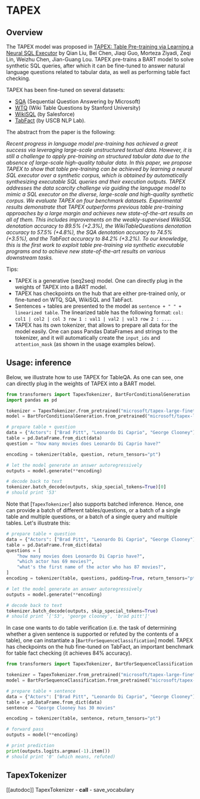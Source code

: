 <!--Copyright 2022 The HuggingFace Team. All rights reserved.

Licensed under the Apache License, Version 2.0 (the "License"); you may not use this file except in compliance with
the License. You may obtain a copy of the License at

http://www.apache.org/licenses/LICENSE-2.0

Unless required by applicable law or agreed to in writing, software distributed under the License is distributed on
an "AS IS" BASIS, WITHOUT WARRANTIES OR CONDITIONS OF ANY KIND, either express or implied. See the License for the
specific language governing permissions and limitations under the License.
-->

# TAPEX

## Overview

The TAPEX model was proposed in [TAPEX: Table Pre-training via Learning a Neural SQL Executor](https://arxiv.org/abs/2107.07653) by Qian Liu,
Bei Chen, Jiaqi Guo, Morteza Ziyadi, Zeqi Lin, Weizhu Chen, Jian-Guang Lou. TAPEX pre-trains a BART model to solve synthetic SQL queries, after
which it can be fine-tuned to answer natural language questions related to tabular data, as well as performing table fact checking. 

TAPEX has been fine-tuned on several datasets: 
- [SQA](https://www.microsoft.com/en-us/download/details.aspx?id=54253) (Sequential Question Answering by Microsoft)
- [WTQ](https://github.com/ppasupat/WikiTableQuestions) (Wiki Table Questions by Stanford University)
- [WikiSQL](https://github.com/salesforce/WikiSQL) (by Salesforce)
- [TabFact](https://tabfact.github.io/) (by USCB NLP Lab).

The abstract from the paper is the following:

*Recent progress in language model pre-training has achieved a great success via leveraging large-scale unstructured textual data. However, it is
still a challenge to apply pre-training on structured tabular data due to the absence of large-scale high-quality tabular data. In this paper, we
propose TAPEX to show that table pre-training can be achieved by learning a neural SQL executor over a synthetic corpus, which is obtained by automatically
synthesizing executable SQL queries and their execution outputs. TAPEX addresses the data scarcity challenge via guiding the language model to mimic a SQL
executor on the diverse, large-scale and high-quality synthetic corpus. We evaluate TAPEX on four benchmark datasets. Experimental results demonstrate that
TAPEX outperforms previous table pre-training approaches by a large margin and achieves new state-of-the-art results on all of them. This includes improvements
on the weakly-supervised WikiSQL denotation accuracy to 89.5% (+2.3%), the WikiTableQuestions denotation accuracy to 57.5% (+4.8%), the SQA denotation accuracy
to 74.5% (+3.5%), and the TabFact accuracy to 84.2% (+3.2%). To our knowledge, this is the first work to exploit table pre-training via synthetic executable programs
and to achieve new state-of-the-art results on various downstream tasks.*

Tips:

- TAPEX is a generative (seq2seq) model. One can directly plug in the weights of TAPEX into a BART model. 
- TAPEX has checkpoints on the hub that are either pre-trained only, or fine-tuned on WTQ, SQA, WikiSQL and TabFact.
- Sentences + tables are presented to the model as `sentence + " " + linearized table`. The linearized table has the following format: 
`col: col1 | col2 | col 3 row 1 : val1 | val2 | val3 row 2 : ...`.
- TAPEX has its own tokenizer, that allows to prepare all data for the model easily. One can pass Pandas DataFrames and strings to the tokenizer,
and it will automatically create the `input_ids` and `attention_mask` (as shown in the usage examples below). 

## Usage: inference

Below, we illustrate how to use TAPEX for TableQA. As one can see, one can directly plug in the weights of TAPEX into a BART model.

```python
from transformers import TapexTokenizer, BartForConditionalGeneration
import pandas as pd

tokenizer = TapexTokenizer.from_pretrained("microsoft/tapex-large-finetuned-wtq")
model = BartForConditionalGeneration.from_pretrained("microsoft/tapex-large-finetuned-wtq")

# prepare table + question
data = {"Actors": ["Brad Pitt", "Leonardo Di Caprio", "George Clooney"], "Number of movies": ["87", "53", "69"]}
table = pd.DataFrame.from_dict(data)
question = "how many movies does Leonardo Di Caprio have?"

encoding = tokenizer(table, question, return_tensors="pt")

# let the model generate an answer autoregressively
outputs = model.generate(**encoding)

# decode back to text
tokenizer.batch_decode(outputs, skip_special_tokens=True)[0]
# should print '53'
```

Note that [`TapexTokenizer`] also supports batched inference. Hence, one can provide a batch of different tables/questions, or a batch of a single table
and multiple questions, or a batch of a single query and multiple tables. Let's illustrate this:

```python
# prepare table + question
data = {"Actors": ["Brad Pitt", "Leonardo Di Caprio", "George Clooney"], "Number of movies": ["87", "53", "69"]}
table = pd.DataFrame.from_dict(data)
questions = [
    "how many movies does Leonardo Di Caprio have?",
    "which actor has 69 movies?",
    "what's the first name of the actor who has 87 movies?",
]
encoding = tokenizer(table, questions, padding=True, return_tensors="pt")

# let the model generate an answer autoregressively
outputs = model.generate(**encoding)

# decode back to text
tokenizer.batch_decode(outputs, skip_special_tokens=True)
# should print '['53', 'george clooney', 'brad pitt']'
```

In case one wants to do table verification (i.e. the task of determining whether a given sentence is supported or refuted by the contents
of a table), one can instantiate a [`BartForSequenceClassification`] model. TAPEX has checkpoints on the hub fine-tuned on TabFact, an important
benchmark for table fact checking (it achieves 84% accuracy).

```python
from transformers import TapexTokenizer, BartForSequenceClassification

tokenizer = TapexTokenizer.from_pretrained("microsoft/tapex-large-finetuned-tabfact")
model = BartForSequenceClassification.from_pretrained("microsoft/tapex-large-finetuned-tabfact")

# prepare table + sentence
data = {"Actors": ["Brad Pitt", "Leonardo Di Caprio", "George Clooney"], "Number of movies": ["87", "53", "69"]}
table = pd.DataFrame.from_dict(data)
sentence = "George Clooney has 30 movies"

encoding = tokenizer(table, sentence, return_tensors="pt")

# forward pass
outputs = model(**encoding)

# print prediction
print(outputs.logits.argmax(-1).item())
# should print '0' (which means, refuted)
```

## TapexTokenizer

[[autodoc]] TapexTokenizer
    - __call__
    - save_vocabulary